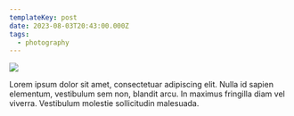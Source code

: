 ```yaml
---
templateKey: post
date: 2023-08-03T20:43:00.000Z
tags:
  - photography
---
```

![](../../static/assets/20230803-IMG_6147.jpg)

Lorem ipsum dolor sit amet, consectetuar adipiscing elit. Nulla id sapien elementum, vestibulum sem non, blandit arcu. In maximus fringilla diam vel viverra. Vestibulum molestie sollicitudin malesuada.